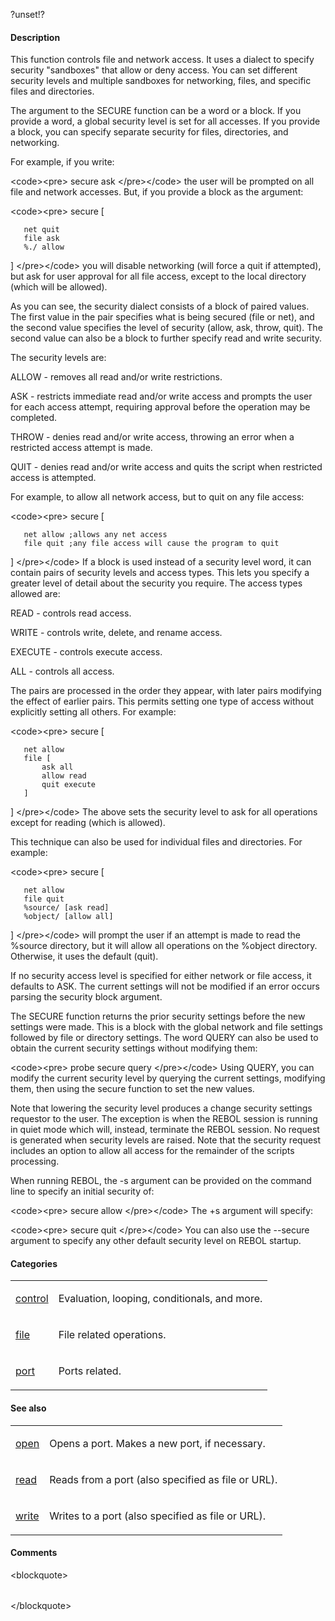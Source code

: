 ?unset!?

==== Description ==== 


This function controls file and network access. It uses a dialect to specify security &quot;sandboxes&quot; that allow or deny access. You can set different security levels and multiple sandboxes for networking, files, and specific files and directories.

The argument to the SECURE function can be a word or a block. If you provide a word, a global security level is set for all accesses. If you provide a block, you can specify separate security for files, directories, and networking.

For example, if you write:


&lt;code&gt;&lt;pre&gt;
secure ask
&lt;/pre&gt;&lt;/code&gt;
the user will be prompted on all file and network accesses. But, if you provide a block as the argument:


&lt;code&gt;&lt;pre&gt;
secure [
    net quit
    file ask
    %./ allow
]
&lt;/pre&gt;&lt;/code&gt;
you will disable networking (will force a quit if attempted), but ask for user approval for all file access, except to the local directory (which will be allowed).

As you can see, the security dialect consists of a block of paired values. The first value in the pair specifies what is being secured (file or net), and the second value specifies the level of security (allow, ask, throw, quit). The second value can also be a block to further specify read and write security.

The security levels are:

ALLOW - removes all read and/or write restrictions.

ASK - restricts immediate read and/or write access and prompts the user for each access attempt, requiring approval before the operation may be completed.

THROW - denies read and/or write access, throwing an error when a restricted access attempt is made.

QUIT - denies read and/or write access and quits the script when restricted access is attempted.

For example, to allow all network access, but to quit on any file access:


&lt;code&gt;&lt;pre&gt;
secure [
    net allow ;allows any net access
    file quit ;any file access will cause the program to quit
]
&lt;/pre&gt;&lt;/code&gt;
If a block is used instead of a security level word, it can contain pairs of security levels and access types. This lets you specify a greater level of detail about the security you require. The access types allowed are:

READ - controls read access.

WRITE - controls write, delete, and rename access.

EXECUTE - controls execute access.

ALL - controls all access.

The pairs are processed in the order they appear, with later pairs modifying the effect of earlier pairs. This permits setting one type of access without explicitly setting all others. For example:


&lt;code&gt;&lt;pre&gt;
secure [
    net allow
    file [
        ask all
        allow read
        quit execute
    ]
]
&lt;/pre&gt;&lt;/code&gt;
The above sets the security level to ask for all operations except for reading (which is allowed).

This technique can also be used for individual files and directories. For example:


&lt;code&gt;&lt;pre&gt;
secure [
    net allow
    file quit
    %source/ [ask read]
    %object/ [allow all]
]
&lt;/pre&gt;&lt;/code&gt;
will prompt the user if an attempt is made to read the %source directory, but it will allow all operations on the %object directory. Otherwise, it uses the default (quit).

If no security access level is specified for either network or file access, it defaults to ASK. The current settings will not be modified if an error occurs parsing the security block argument.

The SECURE function returns the prior security settings before the new settings were made. This is a block with the global network and file settings followed by file or directory settings. The word QUERY can also be used to obtain the current security settings without modifying them:


&lt;code&gt;&lt;pre&gt;
probe secure query
&lt;/pre&gt;&lt;/code&gt;
Using QUERY, you can modify the current security level by querying the current settings, modifying them, then using the secure function to set the new values.

Note that lowering the security level produces a change security settings requestor to the user. The exception is when the REBOL session is running in quiet mode which will, instead, terminate the REBOL session. No request is generated when security levels are raised. Note that the security request includes an option to allow all access for the remainder of the scripts processing.

When running REBOL, the -s argument can be provided on the command line to specify an initial security of:


&lt;code&gt;&lt;pre&gt;
secure allow
&lt;/pre&gt;&lt;/code&gt;
The +s argument will specify:


&lt;code&gt;&lt;pre&gt;
secure quit
&lt;/pre&gt;&lt;/code&gt;
You can also use the --secure argument to specify any other default security level on REBOL startup.



==== Categories ==== 


{|
| [[Categories control|control]] 
| Evaluation, looping, conditionals, and more. 
|- 
| [[Categories file|file]] 
| File related operations. 
|- 
| [[Categories port|port]] 
| Ports related. 
|}

==== See also ==== 


{|
| [[Words open|open]] 
| Opens a port. Makes a new port, if necessary. 
|- 
| [[Words read|read]] 
| Reads from a port (also specified as file or URL). 
|- 
| [[Words write|write]] 
| Writes to a port (also specified as file or URL). 
|}

==== Comments ==== 


&lt;blockquote&gt;
{|
|}&lt;/blockquote&gt;